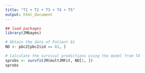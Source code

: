 ```yaml
---
title: "T1 + T2 + T3 + T4 + T5"
output: html_document
---
```





```r

## load packages
library(JMbayes)

# Obtain the data of Patient 81
ND <- pbc2[pbc2$id == 81, ]

# Calculate the survival predictions using the model from T4
sprobs <- survfitJM(multJMFit, ND[1, ])
sprobs


```
